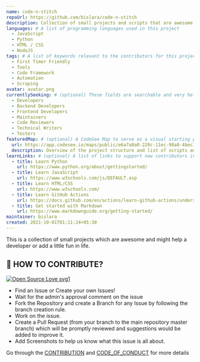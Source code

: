 ```yaml
---
name: code-n-stitch
repoUrl: https://github.com/bislara/code-n-stitch
description: Collection of small projects and scripts that are awesome and might help a developer
languages: # A list of programming languages used in this project
  - JavaScript
  - Python
  - HTML / CSS
  - NodeJS
tags: # A list of keywords relevant to the contributors for this project
  - First Timer Friendly
  - Tools
  - Code Framework
  - Automation
  - Scraping
avatar: avatar.png
currentlySeeking: # (optional) These fields are searchable and very helpful for contributors to match well with your project
  - Developers
  - Backend Developers
  - Frontend Developers
  - Maintainers
  - Code Reviewers
  - Technical Writers
  - Testers
featuredMap: # (optional) A CodeSee Map to serve as a visual starting point for contributors
  url: https://app.codesee.io/maps/public/e6a7a0a0-220c-11ec-98a8-4bec1db34da1
  description: Overview of the project structure and list of scripts and projects.
learnLinks: # (optional) A list of links to support new contributors in learning about your project and tech stack and culture / community
  - title: Learn Python
    url: https://www.python.org/about/gettingstarted/
  - title: Learn JavaScript
    url: https://www.w3schools.com/js/DEFAULT.asp
  - title: Learn HTML/CSS
    url: https://www.w3schools.com/
  - title: Learn GitHub Actions
    url: https://docs.github.com/en/actions/learn-github-actions/understanding-github-actions
  - title: Get started with Markdown
    url: https://www.markdownguide.org/getting-started/
maintainer: bislara
created: 2021-10-01T01:11:24+05:30
---
```


<!-- Divide your content into sections using our handy shortcodes. Each section is optional -->

<Overview>

This is a collection of small projects which are awesome and might help a developer or add a little fun in life.

</Overview>

<Contributing>

## 🤝 HOW TO CONTRIBUTE?

[![Open Source Love svg1](https://badges.frapsoft.com/os/v1/open-source.svg?v=103)](https://github.com/ellerbrock/open-source-badges/)

- Find an Issue or Create your own Issues!
- Wait for the admin's approval comment on the issue
- Fork the Repository and create a Branch for any Issue by following the branch creation rule.
- Work on the issue.
- Create a Pull Request (from your branch to the main repository master branch) which will be promptly reviewed and suggestions would be added to improve it.
- Add Screenshots to help us know what this issue is all about.

Go through the [CONTRIBUTION](https://github.com/bislara/code-n-stitch/blob/master/CONTRIBUTING.md) and [CODE_OF_CONDUCT](https://github.com/bislara/code-n-stitch/blob/master/CODE_OF_CONDUCT.md) for more details

